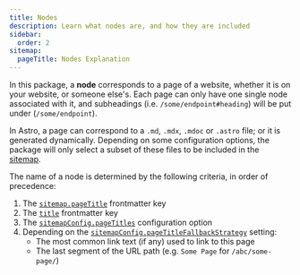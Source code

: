 ```yaml
---
title: Nodes
description: Learn what nodes are, and how they are included
sidebar:
  order: 2
sitemap:
  pageTitle: Nodes Explanation
---
```


In this package, a **node** corresponds to a page of a website, whether it
is on your website, or someone else's. Each page can only have one single node associated with it,
and subheadings (i.e. `/some/endpoint#heading`) will be put under (`/some/endpoint`).

In Astro, a page can correspond to a `.md`, `.mdx`, `.mdoc` or `.astro` file; or it is generated
dynamically. Depending on some configuration options, the package will only select a subset of these
files to be included in the [sitemap](/starlight-site-graph/concepts/sitemap).

The name of a node is determined by the following criteria, in order of precedence:
1. The [`sitemap.pageTitle`](/starlight-site-graph/configuration/frontmatter/sitemap/#page-title) frontmatter key
2. The [`title`](/starlight-site-graph/configuration/frontmatter/title) frontmatter key
3. The [`sitemapConfig.pageTitles`](/starlight-site-graph/configuration/sitemap/processing/#page-titles) configuration option
4. Depending on the [`sitemapConfig.pageTitleFallbackStrategy`](/starlight-site-graph/configuration/sitemap/processing/#page-title-fallback-strategy) setting:
   - The most common link text (if any) used to link to this page
   - The last segment of the URL path (e.g. `Some Page` for `/abc/some-page/`)
